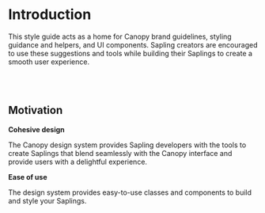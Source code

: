 <!-- Copyright 2019 Cargill Incorporated

Licensed under the Apache License, Version 2.0 (the "License");
you may not use this file except in compliance with the License.
You may obtain a copy of the License at

    http://www.apache.org/licenses/LICENSE-2.0

Unless required by applicable law or agreed to in writing, software
distributed under the License is distributed on an "AS IS" BASIS,
WITHOUT WARRANTIES OR CONDITIONS OF ANY KIND, either express or implied.
See the License for the specific language governing permissions and
limitations under the License. -->


# Introduction

This style guide acts as a home for Canopy brand guidelines, styling guidance and
helpers, and UI components. Sapling creators are encouraged to use these
suggestions and tools while building their Saplings to create a smooth user
experience.

<br />
<br />

## Motivation

<ColumnBlock id="motivations">
  <ColumnItem>
    <b>Cohesive design</b>
    <p>
      The Canopy design system provides Sapling developers with the tools to
      create Saplings that blend seamlessly with the Canopy interface and
      provide users with a delightful experience.
    </p>
  </ColumnItem>
  <ColumnItem>
    <b>Ease of use</b>
    <p>
      The design system provides easy-to-use classes and components to build and
      style your Saplings.
    </p>
  </ColumnItem>
</ColumnBlock>
